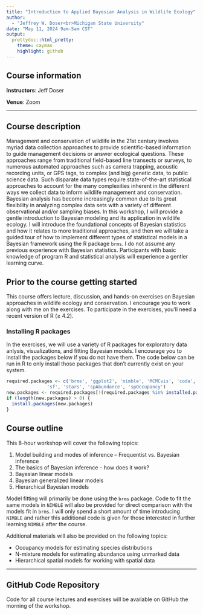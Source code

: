 ```yaml
---
title: "Introduction to Applied Bayesian Analysis in Wildlife Ecology"
author:
  - "Jeffrey W. Doser<br>Michigan State University"
date: "May 11, 2024 9am-5am CST"
output:
  prettydoc::html_pretty:
    theme: cayman
    highlight: github
---
```


## Course information

**Instructors**: Jeff Doser

**Venue**: Zoom

********

## Course description

Management and conservation of wildlife in the 21st century involves myriad data collection approaches to provide scientific-based information to guide management decisions or answer ecological questions. These approaches range from traditional field-based line transects or surveys, to numerous automated approaches such as camera trapping, acoustic recording units, or GPS tags, to complex (and big) genetic data, to public science data. Such disparate data types require state-of-the-art statistical approaches to account for the many complexities inherent in the different ways we collect data to inform wildlife management and conservation. Bayesian analysis has become increasingly common due to its great flexibility in analyzing complex data sets with a variety of different observational and/or sampling biases. In this workshop, I will provide a gentle introduction to Bayesian modeling and its application in wildlife ecology. I will introduce the foundational concepts of Bayesian statistics and how it relates to more traditional approaches, and then we will take a guided tour of how to implement different types of statistical models in a Bayesian framework using the R package `brms`. I do not assume any previous experience with Bayesian statistics. Participants with basic knowledge of program R and statistical analysis will experience a gentler learning curve.

## Prior to the course getting started

This course offers lecture, discussion, and hands-on exercises on Bayesian approaches in wildlife ecology and conservation. I encourage you to work along with me on the exercises. To participate in the exercises, you'll need a recent version of R ($\geqslant$ 4.2).

### Installing R packages

In the exercises, we will use a variety of R packages for exploratory data anlysis, visualizations, and fitting Bayesian models. I encourage you to install the packages below if you do not have them. The code below can be run in R to only install those packages that don't currently exist on your system. 

```r
required.packages <- c('brms', 'ggplot2', 'nimble', 'MCMCvis', 'coda', 'loo', 
		       'sf', 'stars', 'spAbundance', 'spOccupancy')
new.packages <- required.packages[!(required.packages %in% installed.packages()[, 'Package'])]
if (length(new.packages) > 0) {
  install.packages(new.packages)
}
```

## Course outline

This 8-hour workshop will cover the following topics: 

1. Model building and modes of inference -- Frequentist vs. Bayesian inference 
2. The basics of Bayesian inference -- how does it work?
2. Bayesian linear models
3. Bayesian generalized linear models
4. Hierarchical Bayesian models 

Model fitting will primarily be done using the `brms` package. Code to fit the same models in `NIMBLE` will also be provided for direct comparison with the models fit in `brms`. I will only spend a short amount of time introducing `NIMBLE` and rather this additional code is given for those interested in further learning `NIMBLE` after the course.  

Additional materials will also be provided on the following topics: 

+ Occupancy models for estimating species distributions
+ N-mixture models for estimating abundance using unmarked data 
+ Hierarchical spatial models for working with spatial data 

********

## GitHub Code Repository

Code for all course lectures and exercises will be available on GitHub the morning of the workshop.
